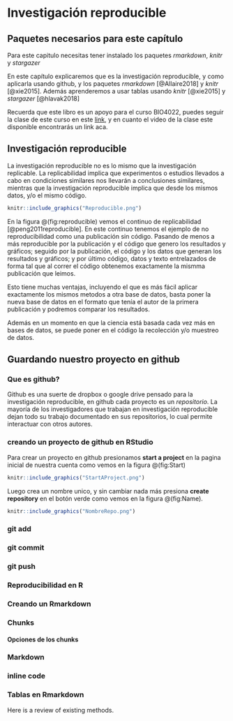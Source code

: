 # Investigación reproducible {#reproducible}

## Paquetes necesarios para este capítulo

Para este capitulo necesitas tener instalado los paquetes *rmarkdown*, *knitr* y *stargazer*

En este capítulo explicaremos que es la investigación reproducible, y como aplicarla usando github, y los paquetes *rmarkdown* [@Allaire2018] y *knitr* [@xie2015]. Además aprenderemos a usar tablas usando *knitr* [@xie2015] y *stargazer* [@hlavak2018]

Recuerda que este libro es un apoyo para el curso BIO4022, puedes seguir la clase de este curso en este [link](https://derek-corcoran-barrios.github.io/Clase2/Clase2InvestigacionReproducible), y en cuanto el video de la clase este disponible encontrarás un link aca.

## Investigación reproducible

La investigación reproducible no es lo mismo que la investigación replicable. La replicabilidad implica que experimentos o estudios llevados a cabo en condiciones similares nos llevarán a conclusiones similares, mientras que la investigación reproducible implica que desde los mismos datos, y/o el mismo código.

```r
knitr::include_graphics("Reproducible.png")
```

En la figura @\ref(fig:reproducible) vemos el continuo de replicabilidad [@peng2011reproducible]. En este continuo tenemos el ejemplo de no reproducibilidad como una publicación sin código. Pasando de menos a más reproducible por la publicación y el código que genero los resultados y gráficos; seguido por la publicación, el código y los datos que generan los resultados y gráficos; y por último código, datos y texto entrelazados de forma tal que al correr el código obtenemos exactamente la mismma publicación que leimos.

Esto tiene muchas ventajas, incluyendo el que es más fácil aplicar exactamente los mismos metodos a otra base de datos, basta poner la nueva base de datos en el formato que tenía el autor de la primera publicación y podremos comparar los resultados.

Además en un momento en que la ciencia está basada cada vez más en bases de datos, se puede poner en el código la recolección y/o muestreo de datos.

## Guardando nuestro proyecto en github

### Que es github?

Github es una suerte de dropbox o google drive pensado para la investigación reproducible, en github cada proyecto es un *repositorio*. La mayoría de los investigadores que trabajan en investigación reproducible dejan todo su trabajo documentado en sus repositorios, lo cual permite interactuar con otros autores.

### creando un proyecto de github en RStudio

Para crear un proyecto en github presionamos **start a project** en la pagina inicial de nuestra cuenta como vemos en la figura @\ref(fig:Start)

```r
knitr::include_graphics("StartAProject.png")
```

Luego crea un nombre unico, y sin cambiar nada más presiona **create repository** en el botón verde como vemos en la figura @\ref(fig:Name).

```r
knitr::include_graphics("NombreRepo.png")
```


### git add

### git commit

### git push

### Reproducibilidad en R

### Creando un Rmarkdown

### Chunks

#### Opciones de los chunks

### Markdown

### inline code

### Tablas en Rmarkdown

Here is a review of existing methods.
